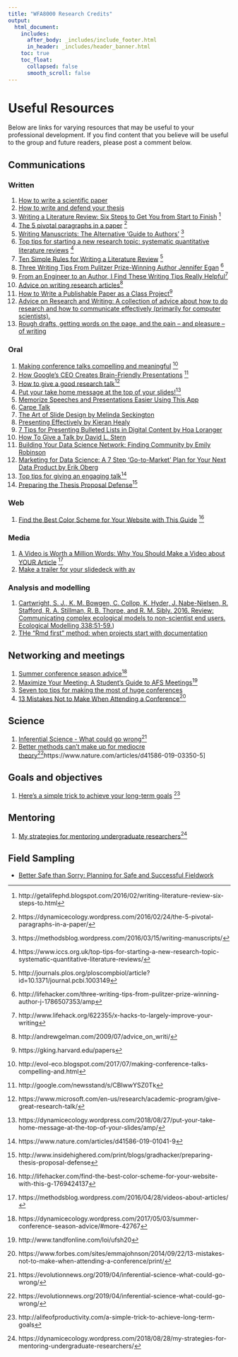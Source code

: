 ```yaml
---
title: "WFA8000 Research Credits"
output: 
  html_document:
    includes:
      after_body: _includes/include_footer.html
      in_header: _includes/header_banner.html 
    toc: true
    toc_float:
      collapsed: false
      smooth_scroll: false
---
```


<!--
library(knitr)
rmarkdown::render_site("resources.Rmd")# build website
rmarkdown::render_site()# build website
-->


# Useful Resources 

Below are links for varying resources that may be useful to 
your professional development. If you find content that you believe
will be useful to the group and future readers, please 
post a comment below. 

## Communications

### Written

1. [How to write a scientific paper](PDF/write-01.pdf)
1. [How to write and defend your thesis](https://students.fisheries.org/writing-resources/how-to-write-and-defend-your-thesis/)
1. [Writing a Literature Review: Six Steps to Get You from Start to Finish](PDF/write-02.pdf) ^[http://getalifephd.blogspot.com/2016/02/writing-literature-review-six-steps-to.html]
1. [The 5 pivotal paragraphs in a paper](PDF/write-03.pdf)  ^[https://dynamicecology.wordpress.com/2016/02/24/the-5-pivotal-paragraphs-in-a-paper/]
1. [Writing Manuscripts: The Alternative 'Guide to Authors'](PDF/write-04.pdf) ^[https://methodsblog.wordpress.com/2016/03/15/writing-manuscripts/]
1. [Top tips for starting a new research topic: systematic quantitative literature reviews](PDF/write-07.pdf) ^[https://www.iccs.org.uk/top-tips-for-starting-a-new-research-topic-systematic-quantitative-literature-reviews/]
1. [Ten Simple Rules for Writing a Literature Review](PDF/write-06.pdf) ^[http://journals.plos.org/ploscompbiol/article?id=10.1371/journal.pcbi.1003149]
2. [Three Writing Tips From Pulitzer Prize-Winning Author Jennifer Egan](PDF/write-08.pdf) ^[http://lifehacker.com/three-writing-tips-from-pulitzer-prize-winning-author-j-1786507353/amp]
1. [From an Engineer to an Author, I Find These Writing Tips Really Helpful ](PDF/write-09.pdf)^[http://www.lifehack.org/622355/x-hacks-to-largely-improve-your-writing]
1. [Advice on writing research articles](PDF/write-10.pdf)^[http://andrewgelman.com/2009/07/advice_on_writi/]
1. [How to Write a Publishable Paper as a Class Project](PDF/write-11.pdf)^[https://gking.harvard.edu/papers]
1. [Advice on Research and Writing: A collection of advice about how to do research and how to communicate effectively (primarily for computer scientists).](http://www.cs.cmu.edu/afs/cs.cmu.edu/user/mleone/web/how-to.html)
1. [Rough drafts, getting words on the page, and the pain – and pleasure – of writing](https://dynamicecology.wordpress.com/2018/06/04/rough-drafts-getting-words-on-the-page-and-the-pain-and-pleasure-of-writing/amp/)

### Oral

1. [Making conference talks compelling and meaningful](PDF/oral-01.pdf) ^[http://evol-eco.blogspot.com/2017/07/making-conference-talks-compelling-and.html]
1. [How Google's CEO Creates Brain-Friendly Presentations](PDF/oral-02.pdf) ^[http://google.com/newsstand/s/CBIwwYSZ0Tk]
1. [How to give a good research talk](PDF/oral-03.pdf)^[https://www.microsoft.com/en-us/research/academic-program/give-great-research-talk/]
1. [Put your take home message at the top of your slides!](PDF/oral-04.pdf)^[https://dynamicecology.wordpress.com/2018/08/27/put-your-take-home-message-at-the-top-of-your-slides/amp/]
1. [Memorize Speeches and Presentations Easier Using This App](https://lifehacker.com/memorize-speeches-and-presentations-easier-using-this-a-1829578521)
1. [Carpe Talk](https://www.tidyverse.org/articles/2018/07/carpe-talk/)
1. [The Art of Slide Design by Melinda Seckington](https://speakerdeck.com/mseckington/the-art-of-slide-design)
1. [Presenting Effectively by Kieran Healy](https://kieranhealy.org/blog/archives/2018/03/24/making-slides/)
1. [7 Tips for Presenting Bulleted Lists in Digital Content by Hoa Loranger](https://www.nngroup.com/articles/presenting-bulleted-lists/)
1. [How To Give a Talk by David L. Stern](http://www.howtogiveatalk.com/)
1. [Building Your Data Science Network: Finding Community by Emily Robinson](http://hookedondata.org/Building-Your-Data-Science-Network-Finding-Community/)
1. [Marketing for Data Science: A 7 Step ‘Go-to-Market’ Plan for Your Next Data Product by Erik Oberg](https://medium.com/indeed-data-science/marketing-for-data-science-a-7-step-go-to-market-plan-for-your-next-data-product-60c034c34d55)
1. [Top tips for giving an engaging talk](PDF/d41586-019-01041-9.pdf)^[https://www.nature.com/articles/d41586-019-01041-9]
1. [Preparing the Thesis Proposal Defense](PDF/Preparing-the-Thesis-Proposal-Defense.pdf)^[http://www.insidehighered.com/print/blogs/gradhacker/preparing-thesis-proposal-defense]



### Web

1. [Find the Best Color Scheme for Your Website with This Guide](PDF/web-01.pdf) ^[http://lifehacker.com/find-the-best-color-scheme-for-your-website-with-this-g-1769424137]

### Media

1. [A Video is Worth a Million Words: Why You Should Make a Video about YOUR Article](PDF/media-01.pdf) ^[https://methodsblog.wordpress.com/2016/04/28/videos-about-articles/]
1. [Make a trailer for your slidedeck with av](https://www.r-bloggers.com/make-a-trailer-for-your-slidedeck-with-av/)

### Analysis and modelling

1. [Cartwright, S. J., K. M. Bowgen, C. Collop, K. Hyder, J. Nabe-Nielsen, R. Stafford, R. A. Stillman, R. B. Thorpe, and R. M. Sibly. 2016. Review: Communicating complex ecological models to non-scientist end users. Ecological Modelling 338:51-59.](PDF/C269.pdf))
1. [THe "Rmd first" method: when projects start with documentation](PDF/rtask.thinkr.fr-en The R Task Force.pdf)


## Networking and meetings

1.  [Summer conference season advice](PDF/network-01.pdf)^[https://dynamicecology.wordpress.com/2017/05/03/summer-conference-season-advice/#more-42767]
1.  [Maximize Your Meeting: A Student's Guide to AFS Meetings](PDF/network-02.pdf)^[http://www.tandfonline.com/loi/ufsh20]
1.  [Seven top tips for making the most of huge conferences](PDF/network-03.pdf)
1. [13 Mistakes Not to Make When Attending a Conference](PDF/network-01.pdf)^[https://www.forbes.com/sites/emmajohnson/2014/09/22/13-mistakes-not-to-make-when-attending-a-conference/print/]

## Science

1. [Inferential Science - What could go wrong](PDF/Evolution-News.pdf)^[https://evolutionnews.org/2019/04/inferential-science-what-could-go-wrong/]
1. [Better methods can’t make up for mediocre theory](PDF/methods-theory.pdf)^[https://evolutionnews.org/2019/04/inferential-science-what-could-go-wrong/]https://www.nature.com/articles/d41586-019-03350-5]

## Goals and objectives

1. [Here's a simple trick to achieve your long-term 
goals](pdf/long-term-goals.pdf) ^[http://alifeofproductivity.com/a-simple-trick-to-achieve-long-term-goals]

## Mentoring

1. [My strategies for mentoring undergraduate researchers](PDF/mentoring-01.pdf)^[https://dynamicecology.wordpress.com/2018/08/28/my-strategies-for-mentoring-undergraduate-researchers/]


## Field Sampling 

* [Better Safe than Sorry: Planning for Safe and Successful Fieldwork](PDF/field-01.pdf)
<!--
LOGISTICS OF ECOLOGICAL SAMPLING ON LARGE RIVERS https://cfpub.epa.gov/si/si_public_record_report.cfm?dirEntryId=63181
-->